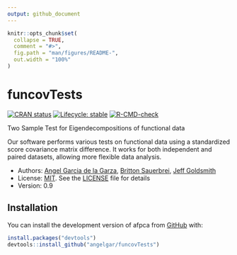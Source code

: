 ```yaml
---
output: github_document
---
```


<!-- README.md is generated from README.Rmd. Please edit that file -->

```r
knitr::opts_chunk$set(
  collapse = TRUE,
  comment = "#>",
  fig.path = "man/figures/README-",
  out.width = "100%"
)
```

# funcovTests

<!-- badges: start -->
[![CRAN status](https://www.r-pkg.org/badges/version/funcovTests)](https://CRAN.R-project.org/package=funcovTests)
[![Lifecycle: stable](https://img.shields.io/badge/lifecycle-stable-brightgreen.svg)](https://lifecycle.r-lib.org/articles/stages.html#stable)
[![R-CMD-check](https://github.com/angelgar/funcovTest/actions/workflows/R-CMD-check.yaml/badge.svg)](https://github.com/angelgar/funcovTest/actions/workflows/R-CMD-check.yaml)
<!-- badges: end -->

Two Sample Test for Eigendecompositions of functional data  

Our software performs various tests on functional data using a standardized score covariance matrix difference. It works for both independent and paired datasets, allowing more flexible data analysis.

* Authors: [Angel Garcia de la Garza](http://angelgarciadelagarza.com), [Britton Sauerbrei](https://sauerbreilab.org/), [Jeff Goldsmith](https://jeffgoldsmith.com/)
* License: [MIT](https://opensource.org/licenses/MIT). See the [LICENSE](LICENSE) file for details
* Version: 0.9

## Installation

You can install the development version of afpca from [GitHub](https://github.com/) with:

``` r
install.packages("devtools")
devtools::install_github("angelgar/funcovTests")
```
